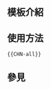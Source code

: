 <includeonly><!-- 在這裡加入模板的保護標識 --></includeonly><noinclude>{{Documentation subpage}}</noinclude>
<!-- 在本行下編輯模板說明 -->
== 模板介紹 ==

== 使用方法 ==
<pre>
{{CHN-all}}
</pre>

== 參見 ==

<includeonly>
[[Category:中国旗帜模板|{{PAGENAME}}]]
[[Category:旗帜模板|{{PAGENAME}}]]

</includeonly>